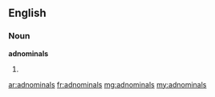 ==English==

===Noun===
'''adnominals'''

# {{plural of|adnominal}}

[[ar:adnominals]]
[[fr:adnominals]]
[[mg:adnominals]]
[[my:adnominals]]